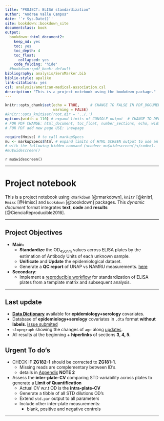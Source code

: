 ```yaml
---
title: "PROJECT: ELISA standardization"
author: "Andree Valle Campos"
date: '`r Sys.Date()`'
site: bookdown::bookdown_site
documentclass: book
output:
  bookdown::html_document2:
    keep_md: yes
    toc: yes
    toc_depth: 4
    toc_float:
      collapsed: yes
    code_folding: "hide"
  #bookdown::pdf_book: default
bibliography: analysis/SeroMarker.bib
biblio-style: apalike
link-citations: yes
csl: analysis/american-medical-association.csl
description: "This is a project notebook using the bookdown package."
---
```


```r
knitr::opts_chunk$set(echo = TRUE,     # CHANGE TO FALSE IN PDF_DOCUMENTS
                      warning = FALSE) 
#knitr::opts_knit$set(root.dir = '../.')
options(width = 110) # expand limits of CONSOLE output  # CHANGE TO DEFAULT in PDF
# FOR PDF CHANGE: html_document, toc_float, number_sections, echo, width
# FOR PDF add new page USE: \newpage
```

```r
require(Hmisc) # to call markupSpecs
mu <- markupSpecs$html # expand limits of HTML SCREEN output to use an entire wide screen
# with the following hidden command (<code>r mu$widescreen()</code>).
#mu$widescreen()
```
`r mu$widescreen()`

***

# Project notebook {-}

This is a project notebook using `Rmarkdown` [@rmarkdown], `knitr` [@knitr], 
`Hmisc` [@Hmisc] and `bookdown` [@bookdown] packages. 
This *dynamic document* format integrates **text**, **code** and **results** 
[@CienciaReproducible2016].

***

## Project Objectives {-}

* __Main:__ 
    - __Standardize__ the OD~450nm~ values across ELISA plates 
    by the estimation of Antibody Units of each unknown sample.
    - __Unificate__ and __Update__ the epidemiological dataset.
    - Generate a __QC report__ of UNAP vs NAMRU measurements. [here](#qc-report)

* __Secondary:__
    - Implement a [reproducible workflow](https://www.ncbi.nlm.nih.gov/pubmed/26776185) 
    for standardization of ELISA plates from a template matrix and subsequent analysis.

***

## Last update {-}

- **[Data Dictionary](#data-dictionary)** available for __epidemiology+serology__ covariates.
- Database of __epidemiology+serology__ covariates in `.dta` format __without labels__. [issue submited](#write-dta)
- `slopegraph` showing the changes of `age` along [updates](#slope). 
- All results at the beginning + __hiperlinks__ of sections __3, 4, 5__.

## Urgent To do's {-}

- CHECK IF **ZG182-1** should be corrected to **ZG181-1**.
    + Missing reads are complementary between ID's.
    + details in [Appendix](#appendix-residual-na) **NOTE 2**
    
- Assess the **inter-plate-CV** comparing STD variability across plates to generate a 
**Limit of Quantification**
    + Actual CV w.r.t OD is the **intra-plate-CV**
    + Generate a tibble of all STD dilutions OD's
    + Extend `std.par` output to all parameters
    + Include other inter-plate measurements:
        + blank, positive and negative controls

***
